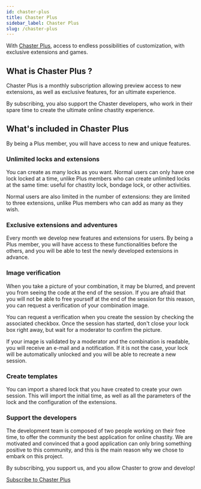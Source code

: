 ```yaml
---
id: chaster-plus
title: Chaster Plus
sidebar_label: Chaster Plus
slug: /chaster-plus
---
```


With [Chaster Plus](https://chaster.app/plus), access to endless possibilities of customization, with exclusive extensions and games.

## What is Chaster Plus ?

Chaster Plus is a monthly subscription allowing preview access to new extensions, as well as exclusive features, for an ultimate experience.

By subscribing, you also support the Chaster developers, who work in their spare time to create the ultimate online chastity experience.

## What's included in Chaster Plus

By being a Plus member, you will have access to new and unique features.

### Unlimited locks and extensions

You can create as many locks as you want. Normal users can only have one lock locked at a time, unlike Plus members who can create unlimited locks at the same time: useful for chastity lock, bondage lock, or other activities.

Normal users are also limited in the number of extensions: they are limited to three extensions, unlike Plus members who can add as many as they wish.

### Exclusive extensions and adventures

Every month we develop new features and extensions for users. By being a Plus member, you will have access to these functionalities before the others, and you will be able to test the newly developed extensions in advance.

### Image verification

When you take a picture of your combination, it may be blurred, and prevent you from seeing the code at the end of the session. If you are afraid that you will not be able to free yourself at the end of the session for this reason, you can request a verification of your combination image.

You can request a verification when you create the session by checking the associated checkbox. Once the session has started, don't close your lock box right away, but wait for a moderator to confirm the picture.

If your image is validated by a moderator and the combination is readable, you will receive an e-mail and a notification. If it is not the case, your lock will be automatically unlocked and you will be able to recreate a new session.

### Create templates

You can import a shared lock that you have created to create your own session. This will import the initial time, as well as all the parameters of the lock and the configuration of the extensions.

### Support the developers

The development team is composed of two people working on their free time, to offer the community the best application for online chastity. We are motivated and convinced that a good application can only bring something positive to this community, and this is the main reason why we chose to embark on this project.

By subscribing, you support us, and you allow Chaster to grow and develop!

[Subscribe to Chaster Plus](https://chaster.app/plus)
